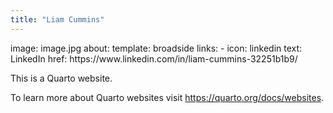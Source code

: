 ```yaml
---
title: "Liam Cummins"
---
```

image: image.jpg
about:
  template: broadside
  links: 
    - icon: linkedin 
      text: LinkedIn
      href: https://www.linkedin.com/in/liam-cummins-32251b1b9/


This is a Quarto website.

To learn more about Quarto websites visit <https://quarto.org/docs/websites>.
